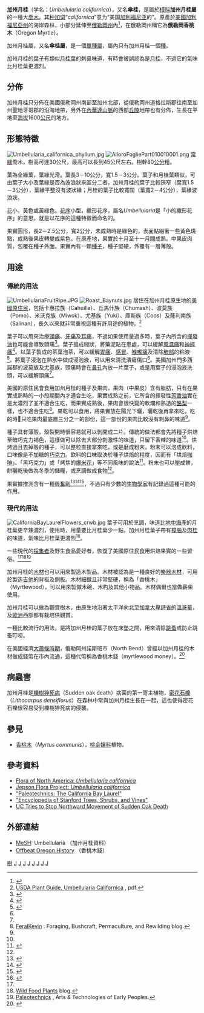 {{ctm}}
{{Speciesbox
| taxon = Umbellularia californica
| image = Umbellularia californica 02.jpg
| image_caption = 葉子與花
| binomial_authority = ([[威廉·傑克遜·胡克|Hook.]] & [[Arn.|Arn.]]) [[托馬斯·納托爾|Nutt.]], 1842
|}}
'''加州月桂'''（学名：''Umbellularia californica''），又名'''傘桂'''，是屬於[[樟科|樟科]]'''加州月桂屬'''的一種大[[喬木|喬木]]。其[[种加词|种加词]]“''californica''”意为“美国[[加利福尼亚|加利福尼亚]]的”。原產於[[美國|美國]][[加利福尼亞州|加利福尼亞州]]的海岸森林，小部分延伸至[[俄勒岡州|俄勒岡州]]內<ref name="CalFlora: Umbellularia californica">{{cite web|url=http://www.calflora.org/cgi-bin/species_query.cgi?where-calrecnum=8183|title=Umbellularia californica|publisher=CalFlora|accessdate=12 January 2010|archive-url=https://web.archive.org/web/20120306040643/http://www.calflora.org/cgi-bin/species_query.cgi?where-calrecnum=8183|archive-date=2012-03-06|dead-url=yes}}</ref>，在俄勒岡州稱它為'''俄勒岡香桃木'''（Oregon Myrtle）。

加州月桂屬，又名'''傘桂屬'''，是一個[[單型|單種屬]]，屬內只有加州月桂一個[[物種|種]]。

加州月桂的[[葉子|葉子]]有類似[[月桂|月桂葉]]的刺鼻味道，有時會被誤認為是[[月桂|月桂]]，不過它的氣味比月桂葉更濃烈。

== 分佈 ==
加州月桂只分佈在美國俄勒岡州南部至加州北部，從俄勒岡州道格拉斯郡往南至加州聖地牙哥郡的沿海地帶，另外在[[內華達山脈_(美國)|內華達山脈]]的西部[[丘陵|丘陵]]地帶也有分佈，生長在平地至[[海拔|海拔]]1600[[公尺|公尺]]的地方。

== 形態特徵 ==
[[File:Umbellularia_californica_phyllum.jpg|thumb]]
[[File:AlloroFogliePart010010001.png|thumb]]
[[常綠|常綠]]喬木，樹高可達30公尺，最高可以長到45公尺左右。樹幹80[[公分|公分]]粗。

葉為全緣葉，葉緣光滑。葉長3－10公分，寬1.5－3公分。葉子和月桂葉類似，可由葉子大小及葉緣是否為波浪狀來區分二者，加州月桂的葉子比較狹窄（葉寬1.5－3公分），葉緣平整沒有波狀緣；月桂的葉子比較寬闊（葉寬2－4公分），葉緣波浪狀。

[[花|花]]小，黃色或黃綠色。[[花序|花序]]小型，繖形花序，屬名''Umbellularia''是「小的繖形花序」的意思，就是以花序的這種特徵而命名的。

果實圓形，長2－2.5公分，寬2公分，未成熟時是綠色的，表面點綴著一些黃色斑點，成熟後果皮轉變成紫色。在原產地，果實於十月至十一月間成熟。中果皮肉質，包覆在種子外面。果實內有一顆[[種子|種子]]，種子堅硬，外覆有一層薄殻。

== 用途 ==
=== 傳統的用法 ===
[[File:UmbellulariaFruitRipe.JPG|thumb]]
[[File:Roast_Baynuts.jpg|thumb]]
居住在加州月桂原生地的[[美國原住民|美國原住民]]，包括卡惠拉族（Cahuilla）、丘馬什族（Chumash）、波莫族（Pomo）、米沃克族（Miwok）、尤基族（Yuki）、庫斯族（Coos）及蕯利南族（Salinan），長久以來就非常重視這種有許用途的植物。<ref name="USDA">[http://plants.usda.gov/plantguide/doc/cs_umca.doc USDA Plant Guide, Umbellularia Californica] {{Wayback|url=http://plants.usda.gov/plantguide/doc/cs_umca.doc |date=20101018115556 }}, pdf.</ref>

葉子可以用來治療[[頭痛|頭痛]]、[[牙痛|牙痛]]及[[耳痛|耳痛]]，不過如果使用量過多時，葉子內所含的[[揮發油|揮發油]]也可能會導致頭痛<ref name="Barrett">{{cite book|last=Barrett|first=Samuel Alfred|author2=Edward Winslow Gifford|title=Miwok Material Culture|publisher=Board of Trustees of the Public Museum of the City of Milwaukee|date=1933|pages=360|isbn=978-1428661684|url=http://www.yosemite.ca.us/library/miwok_material_culture/miwok_material_culture.pdf|access-date=2011-01-26|archive-date=2011-06-06|archive-url=https://web.archive.org/web/20110606112938/http://www.yosemite.ca.us/library/miwok_material_culture/miwok_material_culture.pdf|dead-url=yes}}</ref>。葉子搗成糊狀，將藥泥貼在患處，可以緩解[[風濕病|風濕痛]]和[[神經痛|神經痛]]<ref name="Goodrich">{{cite book|last=Goodrich|first=Jennie S.|author2=Claudia Lawson|author3=Vana Parrish Lawson|title=Kashaya Pomo Plants|publisher=Heyday Books|date=1980|pages=176|isbn=978-0930588861|url=http://www.amazon.com/Kashaya-Pomo-Plants-Jennie-Goodrich/dp/093058886X|access-date=2011-01-26|archive-date=2011-05-12|archive-url=https://web.archive.org/web/20110512223808/http://www.amazon.com/Kashaya-Pomo-Plants-Jennie-Goodrich/dp/093058886X|dead-url=no}}</ref>。以葉子製成的茶葉泡茶，可以緩解[[胃痛|胃痛]]、[[感冒|感冒]]、[[喉嚨痛|喉嚨痛]]及清除[[肺部|肺部]]的粘液<ref name="Chesnut">{{cite book|last=Chesnut|first=Victor King|title=Plants used by the Indians of Mendocino County, California|publisher=Contributions from the U.S. National Herbarium Vol. VII. Reprinted 1974 by Mendocino County Historical Society.|date=190|page=114|aisn=B000P8PQK6|url=https://www.amazon.com/Plants-Indians-Mendocino-County-California/dp/B000P8PQK6|language=en|access-date=2017-07-04|archive-date=2020-08-20|archive-url=https://web.archive.org/web/20200820152404/https://www.amazon.com/Plants-Indians-Mendocino-County-California/dp/B000P8PQK6|dead-url=no}}</ref>。將葉子浸泡在熱水中做成浸泡液，可以用來清洗潰瘍傷口<ref name="Goodrich" />。美國加州門多西諾郡的波莫族及尤基族，頭痛時會在[[鼻孔|鼻孔]]內放一片葉子，或是用葉子的浸泡液洗頭，可以緩解頭痛<ref name="Chesnut" />。

美國的原住民會食用加州月桂的種子及果肉，果肉（中果皮）含有脂肪，只有在果實成熟時的一小段期間內才適合生吃，果實成熟之前，它所含的揮發性[[精油|芳香油]]實在是太濃烈了並不適合生吃，而果實成熟後，果肉會很快變的軟爛和熟透的[[酪梨|酪梨]]一樣，也不適合生吃<ref name="Kevin">[http://feralkevin.com/?p=295 FeralKevin] {{Wayback|url=http://feralkevin.com/?p=295 |date=20110710234440 }}: Foraging, Bushcraft, Permaculture, and Rewilding blog.</ref>。果乾可以食用，將果實放在陽光下曬，曬乾後再拿來吃，吃的時𠉀只吃果肉最底層三分之一的部份，這一部份的果肉比較沒有刺鼻的味道<ref name="Chesnut" />。

種子具有薄殻，殼裂開時很容易就可以剝開成二片。傳統的做法都會先將種子烘焙至暗巧克力褐色，這樣做可以除去大部分刺激性的味道，只留下香辣的味道<ref name="Goodrich" />。烘烤過且去掉殼的種子，可以整粒直接拿來吃，或是磨成粉末，粉末可以泡成飲料，口味像是不加糖的[[巧克力|巧克力]]。飲料的口味取決於種子烘焙的程度，因而有「烘焙[[咖啡|咖啡]]」、「黑巧克力」或「烤焦的[[爆米花|爆米花]]」等不同風味的說法<ref>{{cite book|author1=William C Sturtevant|title=Handbook of North American Indians, Vol. 8|publisher=Smithsonian Institution|date=1978|page=108|isbn=0-16-004574-6|language=en}}</ref>。粉末也可以壓成餅，餅曬乾後做為冬季的儲糧，或烹調做成食物<ref name="Goodrich" />。

果實據推測含有一種[[興奮劑|興奮劑]]<ref>{{cite web|url=http://www.paleotechnics.com/Articles/Bayarticle.html|title=The California Bay Laurel, Umbellularia californica|first=Steven Edholm & Tamara|last=Wilder|work=www.paleotechnics.com|access-date=2011-01-26|archive-url=https://web.archive.org/web/20100923033643/http://www.paleotechnics.com/Articles/Bayarticle.html|archive-date=2010-09-23|dead-url=yes}}</ref><ref>{{cite book|last=Moerman|first=Daniel E.|title=Native American Ethnobotany|publisher=Timber Press|date=1998|pages=927|isbn=978-0881924534}}</ref><ref>{{Cite web |url=http://herb.umd.umich.edu/ |title=American Ethnobotany Database |access-date=2011-01-26 |archive-url=https://web.archive.org/web/20071206021817/http://herb.umd.umich.edu/ |archive-date=2007-12-06 |dead-url=yes }}</ref>，不過只有少數的[[生物學家|生物學家]]有記錄過這種可能的作用。

=== 現代的用法 ===
[[File:CaliforniaBayLaurelFlowers_crwb.jpg|thumb]]
葉子可用於烹調，味道比[[地中海|地中海]]產的月桂葉更辛辣濃烈，使用時，用量要比月桂葉少一點。加州月桂葉子帶有[[樟腦|樟腦]]及[[肉桂|肉桂]]的味道，氣味比月桂葉更濃烈<ref>{{cite book|last=Vizgirdas|first=Ray S.|author2=Edna M. Rey-Vizgirdas|title=Wild Plants of the Sierra Nevada|publisher=University of Nevada Press|date=2006|pages=108|isbn=9780874175356|url=https://www.worldcat.org/search?qt=wikipedia&q=isbn%3A9780874175356}}</ref>。

一些現代的[[狩獵收集者|採集者]]及野生食品愛好者，恢復了美國原住民食用烘焙果實的一些習俗。<ref name="Kevin" /><ref>[http://wildfoodplants.com/california-bay-laurel Wild Food Plants] {{Wayback|url=http://wildfoodplants.com/california-bay-laurel |date=20110219000622 }} blog.</ref><ref name="Paleotechnics">[http://www.paleotechnics.com/Articles/Bayarticle.html Paleotechnics] {{Wayback|url=http://www.paleotechnics.com/Articles/Bayarticle.html |date=20100923033643 }}, Arts & Technologies of Early Peoples.</ref>

加州月桂的[[木材|木材]]也可以用來製造木製品。木材被認為是一種良好的[[樂器木材|樂器木材]]，可用於製造[[吉他|吉他]]的背板及側板。木材細緻且非常堅硬，稱為「香桃木」（Myrtlewood），可以用來製做木碗、木杓及其他小物品。木材偶爾也當做薪柴使用。

加州月桂可以做為觀賞樹木，由原生地沿著太平洋向北至[[加拿大|加拿大]][[卑詩省|卑詩省]]的[[溫哥華|溫哥華]]，及[[歐洲|歐洲]]西部都有栽培供觀賞。

一種比較流行的用法，是將加州月桂的葉子放在床墊之間，用來清除[[跳蚤|跳蚤]]或防止跳蚤叮咬。

在美國經濟[[大蕭條時期|大蕭條時期]]，俄勒岡州諾斯班市（North Bend）曾經以加州月桂的木材做成錢幣在市內流通，這種代幣稱為香桃木錢（myrtlewood money）。<ref>{{cite web|url=http://www.realoregongift.com/Myrtle_Tree_Story/myrtle_tree_story.html|title=The Real Oregon News - News Around The Northwest|work=The Real Oregon News|deadurl=yes|archiveurl=https://web.archive.org/web/20131218214420/http://realoregongift.com/Myrtle_Tree_Story/myrtle_tree_story.html|archivedate=2013-12-18|accessdate=2011-01-26}}</ref>

== 病蟲害 ==
加州月桂是[[櫟樹猝死病|櫟樹猝死病]]（Sudden oak death）病菌的第一寄主植物，[[密花石櫟|密花石櫟]]（''Lithocarpus densiflorus''）在森林中常與加州月桂生長在一起，這也使得密花石櫟很容易受到櫟樹猝死病的侵襲。

== 參見 ==
* [[香桃木|香桃木]]（''Myrtus communis''），[[桃金孃科|桃金孃科]]植物。

== 參考資料 ==
{{Reflist}}
* [http://www.efloras.org/florataxon.aspx?flora_id=1&taxon_id=220013933 Flora of North America: ''Umbellularia californica'']{{Wayback|url=http://www.efloras.org/florataxon.aspx?flora_id=1&taxon_id=220013933 |date=20101112124603 }}
* [http://ucjeps.berkeley.edu/cgi-bin/get_JM_treatment.pl?Umbellularia+californica Jepson Flora Project: ''Umbellularia californica'']{{Wayback|url=http://ucjeps.berkeley.edu/cgi-bin/get_JM_treatment.pl?Umbellularia+californica |date=20110608010255 }}
* [https://web.archive.org/web/20100923033643/http://www.paleotechnics.com/Articles/Bayarticle.html "Paleotechnics: The California Bay Laurel"]
* [http://trees.stanford.edu/ENCYC/UMBca.htm "Encyclopedia of Stanford Trees, Shrubs, and Vines"]{{Wayback|url=http://trees.stanford.edu/ENCYC/UMBca.htm |date=20110719093632 }}
* [http://news.ucanr.org/newsstorymain.cfm?story=777 UC Tries to Stop Northward Movement of Sudden Oak Death]{{Wayback|url=http://news.ucanr.org/newsstorymain.cfm?story=777 |date=20070818003848 }}

== 外部連結 ==
{{Commonscat|Umbellularia californica|加州月桂}}
* [http://www.ncbi.nlm.nih.gov/entrez/query.fcgi?cmd=Retrieve&db=mesh&list_uids=68027422&dopt=Full MeSH]: Umbellularia （加州月桂資料）
* [http://www.offbeatoregon.com/H1008e_north-bend-myrtlewood-money-still-legal-tender.html Offbeat Oregon History]{{Wayback|url=http://www.offbeatoregon.com/H1008e_north-bend-myrtlewood-money-still-legal-tender.html |date=20111126122917 }} （香桃木錢）
{{Taxonbar}}
[[Category:藥用植物|樹]]
[[Category:樟科|J]]
[[Category:單種屬植物|J]]
[[Category:觀賞植物|J]]
[[Category:調味料|J]]
[[Category:飲料|J]]
[[Category:木材|J]]
[[Category:耐旱植物|J]]
[[Category:_1842年描述的植物|J]]